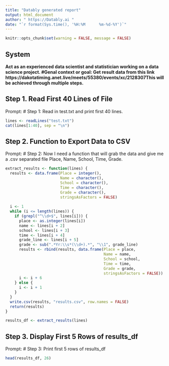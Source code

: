 ```yaml
---
title: "Datably generated report"
output: html_document
author: " https://Datably.ai "
date: "`r format(Sys.time(), '%H:%M      %m-%d-%Y')`"
---
```


```r
knitr::opts_chunk$set(warning = FALSE, message = FALSE)
```





## System

**Act as an experienced data scientist and statistician working on a data science project. #Genal context or goal: Get result data from this link https://dakotatiming.anet.live/meets/55380/events/xc/2128307This will be achieved through multiple steps. **



## Step 1. Read First 40 Lines of File

 Prompt: 
# Step 1: Read in test.txt and print first 40 lines.

```r

lines <- readLines("test.txt")
cat(lines[1:40], sep = "\n")

```

## Step 2. Function to Export Data to CSV

 Prompt: 
# Step 2: Now I need a function that will grab the data and give me a .csv separated file Place, Name, School, Time, Grade.

```r

extract_results <- function(lines) {
  results <- data.frame(Place = integer(),
                        Name = character(),
                        School = character(),
                        Time = character(),
                        Grade = character(),
                        stringsAsFactors = FALSE)
  
  i <- 1
  while (i <= length(lines)) {
    if (grepl("^\\d+$", lines[i])) {
      place <- as.integer(lines[i])
      name <- lines[i + 2]
      school <- lines[i + 3]
      time <- lines[i + 4]
      grade_line <- lines[i + 5]
      grade <- sub(".*Yr:\\s*(\\d+).*", "\\1", grade_line)
      results <- rbind(results, data.frame(Place = place,
                                           Name = name,
                                           School = school,
                                           Time = time,
                                           Grade = grade,
                                           stringsAsFactors = FALSE))
      i <- i + 6
    } else {
      i <- i + 1
    }
  }
  write.csv(results, "results.csv", row.names = FALSE)
  return(results)
}

results_df <- extract_results(lines)

```

## Step 3. Display First 5 Rows of results_df

 Prompt: 
# Step 3: Print first 5 rows of results_df

```r

head(results_df, 26)



```

